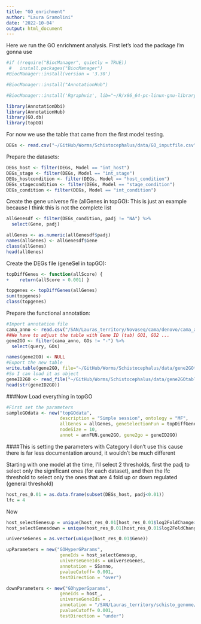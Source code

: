```yaml
---
title: "GO_enrichment"
author: "Laura Gramolini"
date: '2022-10-04'
output: html_document
---
```


Here we run the GO enrichment analysis.
First let's load the package I'm gonna use

```r
#if (!require("BiocManager", quietly = TRUE))
 #   install.packages("BiocManager")
#BiocManager::install(version = '3.30')

#BiocManager::install("AnnotationHub")

#BiocManager::install('Rgraphviz', lib="~/R/x86_64-pc-linux-gnu-library/4.2/")

```


```r
library(AnnotationDbi)
library(AnnotationHub)
library(GO.db)
library(topGO)
```

For now we use the table that came from the first model testing.
```r
DEGs <- read.csv("~/GitHub/Worms/Schistocephalus/data/GO_inputfile.csv", header=TRUE, sep="")
```

Prepare the datasets:
```r
DEGs_host <- filter(DEGs, Model == "int_host")
DEGs_stage <- filter(DEGs, Model == "int_stage")
DEGs_hostcondition <- filter(DEGs, Model == "host_condition")
DEGs_stagecondition <- filter(DEGs, Model == "stage_condition")
DEGs_condition <- filter(DEGs, Model == "int_condition")
```

Create the gene universe file (allGenes in topGO):
This is just an example because I think this is not the complete list
```r
allGenesdf <- filter(DEGs_condition, padj != "NA") %>% 
  select(Gene, padj)

allGenes <- as.numeric(allGenesdf$padj)
names(allGenes) <- allGenesdf$Gene
class(allGenes)
head(allGenes)
```

Create the DEGs file (geneSel in topGO):
```r
topDiffGenes <- function(allScore) {
+    return(allScore < 0.001) }

topgenes <- topDiffGenes(allGenes)
sum(topgenes)
class(topgenes)
```

Prepare the functional annotation:
```r
#Import annotation file
cama_anno <- read.csv("/SAN/Lauras_territory/Novaseq/cama/denovo/cama_anno.csv", sep = "\t", header = TRUE)
##We have to adjust the table with Gene ID (tab) GO1, GO2 ...
gene2GO <- filter(cama_anno, GOs != "-") %>%  
  select(query, GOs)

names(gene2GO) <- NULL
#Export the new table
write.table(gene2GO, file="~/GitHub/Worms/Schistocephalus/data/gene2GOtable.txt", sep = "\t", row.names = FALSE, quote = FALSE)
#So I can load it as object
geneID2GO <- read_file("~/GitHub/Worms/Schistocephalus/data/gene2GOtable.txt")
head(str(geneID2GO))

```


###Now Load everything in topGO

```r
#First set the parameters
sampleGOdata <- new("topGOdata",
                    description = "Simple session", ontology = "MF",
                    allGenes = allGenes, geneSelectionFun = topDiffGenes,
                    nodeSize = 10,
                    annot = annFUN.gene2GO, gene2go = geneID2GO)

```






####This is setting the parameters with Category
I don't use this cause there is far less documentation around, it wouldn't be much different

Starting with one model at the time, I'll select 2 thresholds, first the padj to select only the significant ones (for each dataset), and then the lfc threshold to select only the ones that are 4 fold up or down regulated (general threshold)
```r
host_res_0.01 = as.data.frame(subset(DEGs_host, padj<0.01))
lfc = 4
```

Now 
```r
host_selectGenesup = unique(host_res_0.01[host_res_0.01$log2FoldChange>lfc, 'Gene'])
host_selectGenesdown = unique(host_res_0.01[host_res_0.01$log2FoldChange<(-lfc), 'Gene'])
```

```r
universeGenes = as.vector(unique(host_res_0.01$Gene))

```
```r
upParameters = new("GOHyperGParams",
                    geneIds = host_selectGenesup,
                    universeGeneIds = universeGenes,
                    annotation = SSanno,
                    pvalueCutoff= 0.001,
                    testDirection = "over")
```

```r
downParameters <- new("GOhyperGparams",
                    geneIds = host_,
                    universeGeneIds = ,
                    annotation = "/SAN/Lauras_territory/schisto_genome/schisto_annotation.gtf",
                    pvalueCutoff= 0.001,
                    testDirection = "under")
```

